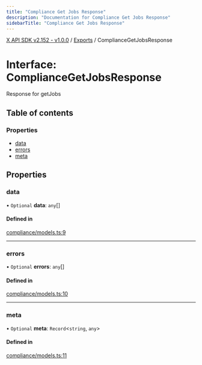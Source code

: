 ```yaml
---
title: "Compliance Get Jobs Response"
description: "Documentation for Compliance Get Jobs Response"
sidebarTitle: "Compliance Get Jobs Response"
---
```


[X API SDK v2.152 - v1.0.0](../README.md) / [Exports](../modules.md) / ComplianceGetJobsResponse

# Interface: ComplianceGetJobsResponse

Response for getJobs

## Table of contents

### Properties

- [data](ComplianceGetJobsResponse.md#data)
- [errors](ComplianceGetJobsResponse.md#errors)
- [meta](ComplianceGetJobsResponse.md#meta)

## Properties

### data

• `Optional` **data**: `any`[]

#### Defined in

[compliance/models.ts:9](https://github.com/xdevplatform/xdk/blob/ad4172ef5f68f089e0f077a190b271016dd35bf7/xdk/typescript/src/compliance/models.ts#L9)

___

### errors

• `Optional` **errors**: `any`[]

#### Defined in

[compliance/models.ts:10](https://github.com/xdevplatform/xdk/blob/ad4172ef5f68f089e0f077a190b271016dd35bf7/xdk/typescript/src/compliance/models.ts#L10)

___

### meta

• `Optional` **meta**: `Record`\<`string`, `any`\>

#### Defined in

[compliance/models.ts:11](https://github.com/xdevplatform/xdk/blob/ad4172ef5f68f089e0f077a190b271016dd35bf7/xdk/typescript/src/compliance/models.ts#L11)
